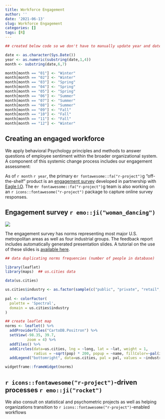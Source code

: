```yaml
---
title: Workforce Engagement
author: ''
date: '2021-06-13'
slug: Workforce Engagement
categories: []
tags: [R]
---
```



```r

## created below code so we don't have to manually update year and date

date <- as.character(Sys.Date())
year <- as.numeric(substring(date,1,4))
month <- substring(date,6,7)

month[month == "01"] <- "Winter"
month[month == "02"] <- "Winter"
month[month == "03"] <- "Spring"
month[month == "04"] <- "Spring"
month[month == "05"] <- "Spring"
month[month == "06"] <- "Summer"
month[month == "07"] <- "Summer"
month[month == "08"] <- "Summer"
month[month == "09"] <- "Fall"
month[month == "10"] <- "Fall"
month[month == "11"] <- "Fall"
month[month == "12"] <- "Winter"

```

## Creating an engaged workforce

We apply behavioral Psychology principles and methods to answer questions of employee sentiment within the broader organizational system. A component of this systemic change process includes our engagement assessment:

As of `r month` `r year`, the primary e`r fontawesome::fa("r-project")`g "off-the-shelf" product is an [engagement survey](https://bookdown.org/kulasj/engagetech/) developed in partnership with [Eagle I.O](https://eagle-io.weebly.com/). The e`r fontawesome::fa("r-project")`g team is also working on an `r icons::fontawesome("r-project")` package to capture online survey responses.  

## Engagement survey `r emo::ji("woman_dancing")` {#engage}

![](engage.PNG) 

The engagement survey has norms representing most major U.S. metropolitan areas as well as four industrial groups. The feedback report includes automatically generated presentation slides. A tutorial on the use of these slides is [available here](https://jtkulas.github.io/slides/). 

```r

## data duplicating norms frequencies (number of people in database)

library(leaflet)
library(maps)  ## us.cities data

data(us.cities)

us.cities$industry <- as.factor(sample(c("public", "private", "retail", "manufacturing"), size=1005, replace=TRUE))
  
pal <- colorFactor(
  palette = 'Spectral',
  domain = us.cities$industry
)

## create leaflet map
norms <- leaflet() %>% 
  addProviderTiles("CartoDB.Positron") %>% 
  setView(-98.35, 39.7,
          zoom = 4) %>%
  addTiles() %>%
  addCircles(data=us.cities, lng = ~long, lat = ~lat, weight = 1,
             radius = ~sqrt(pop) * 200, popup = ~name, fillColor=~pal(industry)) %>%
  addLegend("bottomright", data=us.cities, pal = pal, values = ~industry, opacity = 1)

widgetframe::frameWidget(norms)

```

## `r icons::fontawesome("r-project")`-driven processes `r emo::ji("rocket")`

We also consult on statistical and psychometric projects as well as helping organizations transition to `r icons::fontawesome("r-project")`-enabled workflows 

